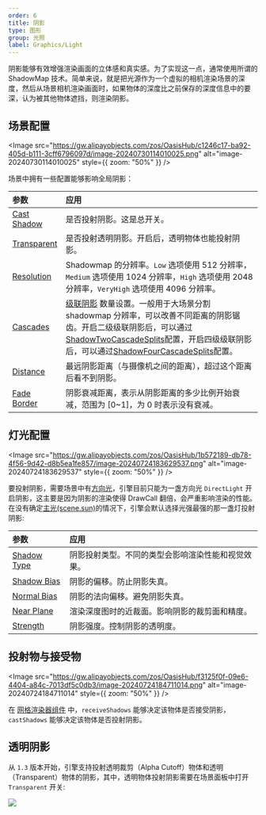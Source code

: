 ```yaml
---
order: 6
title: 阴影
type: 图形
group: 光照
label: Graphics/Light
---
```


阴影能够有效增强渲染画面的立体感和真实感。为了实现这一点，通常使用所谓的 ShadowMap 技术。简单来说，就是把光源作为一个虚拟的相机渲染场景的深度，然后从场景相机渲染画面时，如果物体的深度比之前保存的深度信息中的要深，认为被其他物体遮挡，则渲染阴影。

## 场景配置

<Image src="https://gw.alipayobjects.com/zos/OasisHub/c1246c17-ba92-405d-b111-3cff6796097d/image-20240730114010025.png" alt="image-20240730114010025" style={{ zoom: "50%" }} />

场景中拥有一些配置能够影响全局阴影：

| 参数 | 应用 |
| :-- | :-- |
| [Cast Shadow](/apis/core/#Scene-castShadows) | 是否投射阴影。这是总开关。 |
| [Transparent](/apis/core/#Scene-enableTransparentShadow) | 是否投射透明阴影。开启后，透明物体也能投射阴影。 |
| [Resolution](/apis/core/#Scene-shadowResolution) | Shadowmap 的分辨率。`Low` 选项使用 512 分辨率，`Medium` 选项使用 1024 分辨率，`High` 选项使用 2048 分辨率，`VeryHigh` 选项使用 4096 分辨率。 |
| [Cascades](/apis/core/#Scene-shadowCascades) | [级联阴影](https://learn.microsoft.com/en-us/windows/win32/dxtecharts/cascaded-shadow-maps) 数量设置。一般用于大场景分割 shadowmap 分辨率，可以改善不同距离的阴影锯齿。开启二级级联阴影后，可以通过[ShadowTwoCascadeSplits](/apis/core/#Scene-shadowTwoCascadeSplits)配置，开启四级级联阴影后，可以通过[ShadowFourCascadeSplits](/apis/core/#Scene-shadowFourCascadeSplits)配置。 |
| [Distance](/apis/core/#Scene-shadowDistance) | 最远阴影距离（与摄像机之间的距离），超过这个距离后看不到阴影。 |
| [Fade Border](/apis/core/#Scene-shadowFadeBorder) | 阴影衰减距离，表示从阴影距离的多少比例开始衰减，范围为 [0~1]，为 0 时表示没有衰减。 |

## 灯光配置

<Image src="https://gw.alipayobjects.com/zos/OasisHub/1b572189-db78-4f56-9d42-d8b5ea1fe857/image-20240724183629537.png" alt="image-20240724183629537" style={{ zoom: "50%" }} />

要投射阴影，需要场景中有[方向光](/docs/graphics/light/directional)，引擎目前只能为一盏方向光 `DirectLight` 开启阴影，这主要是因为阴影的渲染使得 DrawCall 翻倍，会严重影响渲染的性能。在没有确定[主光(scene.sun)](/apis/core/#Scene-sun)的情况下，引擎会默认选择光强最强的那一盏灯投射阴影:

| 参数                                              | 应用                                               |
| :------------------------------------------------ | :------------------------------------------------- |
| [Shadow Type](/apis/core/#Light-shadowType)       | 阴影投射类型。不同的类型会影响渲染性能和视觉效果。 |
| [Shadow Bias](/apis/core/#Light-shadowBias)       | 阴影的偏移。防止阴影失真。                         |
| [Normal Bias](/apis/core/#Light-shadowNormalBias) | 阴影的法向偏移。避免阴影失真。                     |
| [Near Plane](/apis/core/#Light-shadowNearPlane)   | 渲染深度图时的近裁面。影响阴影的裁剪面和精度。     |
| [Strength](/apis/core/#Light-shadowStrength)      | 阴影强度。控制阴影的透明度。                       |

## 投射物与接受物

<Image src="https://gw.alipayobjects.com/zos/OasisHub/f3125f0f-09e6-4404-a84c-7013df5c0db3/image-20240724184711014.png" alt="image-20240724184711014" style={{ zoom: "50%" }} />

在 [网格渲染器组件](/docs/graphics/renderer/meshRenderer) 中，`receiveShadows` 能够决定该物体是否接受阴影，`castShadows` 能够决定该物体是否投射阴影。

## 透明阴影

从 `1.3` 版本开始，引擎支持投射透明裁剪（Alpha Cutoff）物体和透明（Transparent）物体的阴影，其中，透明物体投射阴影需要在场景面板中打开 `Transparent` 开关:

![](https://gw.alipayobjects.com/zos/OasisHub/3c972121-d072-4d2c-ba87-2a9ec88c9268/2024-07-30%25252011.36.32.gif)
